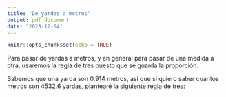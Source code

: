 ```yaml
---
title: "De yardas a metros"
output: pdf_document
date: "2023-12-04"
---
```


```r
knitr::opts_chunk$set(echo = TRUE)
```

Para pasar de yardas a metros, y en general para pasar de una medida a otra, usaremos la regla de tres puesto que se guarda la proporción.

Sabemos que una yarda son 0.914 metros, así que si quiero saber cuántos metros son 4532.6 yardas, plantearé la siguiente regla de tres:

\begin{gather}
  a
\end{gather}